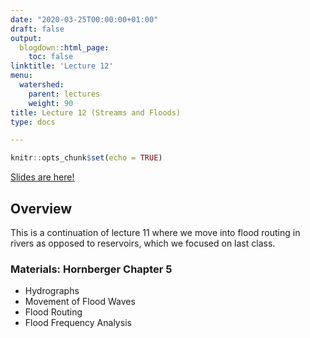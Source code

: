 ```yaml
---
date: "2020-03-25T00:00:00+01:00"
draft: false
output:
  blogdown::html_page:
    toc: false
linktitle: 'Lecture 12'
menu:
  watershed:
    parent: lectures
    weight: 90
title: Lecture 12 (Streams and Floods)
type: docs

---
```


```r
knitr::opts_chunk$set(echo = TRUE)
```

[Slides are here!](https://amurraygeo.com/slides/watershed/lecture12/lecture_12_slides.html)

## Overview

This is a continuation of lecture 11 where we move into flood routing in rivers as opposed to reservoirs, which we focused on last class. 

### Materials: Hornberger Chapter 5

- Hydrographs
- Movement of Flood Waves
- Flood Routing
- Flood Frequency Analysis